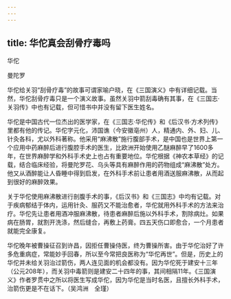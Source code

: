 ```yaml
---
---
---
```

title: 华佗真会刮骨疗毒吗
---




华佗

曼陀罗



华佗给关羽“刮骨疗毒”的故事可谓家喻户晓，在《三国演义》中有详细记载。当然，华佗刮骨疗毒只是一个演义故事。虽然关羽中箭刮毒确有其事，在《三国志·关羽传》中也有记载，但可惜书中并没有留下医生姓名。

华佗是中国古代一位杰出的医学家，在《三国志·华佗传》和《后汉书·方术列传》里都有他的传记。华佗字元化，沛国谯（今安徽亳州）人，精通内、外、妇、儿、针灸各科，尤以外科著称。他采用“麻沸散”施行腹部手术，是中国也是世界上第一个应用中药麻醉后进行腹腔手术的医生，比欧洲开始使用乙醚麻醉早了1600多年，在世界麻醉学和外科手术史上也占有重要地位。华佗根据《神农本草经》的记载，结合临床经验，将曼陀罗花、乌头等具有麻醉作用的药物组成“麻沸散”处方。他又从酒醉能让人昏睡中得到启发，在外科手术前让患者用酒送服麻沸散，从而起到很好的麻醉效果。

关于华佗使用麻沸散进行剖腹手术的事，《后汉书》和《三国志》中均有记载。对于疾病郁结于体内，运用针灸、服药又不能治愈者，华佗就用外科手术的方法来治疗。华佗先让患者用酒冲服麻沸散，待患者麻醉后施以外科手术，割除病灶。如果病在肠胃，就割开洗涤，然后缝合，再敷上药膏。四五天伤口即愈合，一个月患者就能完全康复。

华佗晚年被曹操征召到许昌，因拒任曹操侍医，终为曹操所害。由于华佗治好了许多危重病症，常能妙手回春，所以至今常把良医称为“华佗再世”。但是，历史上的华佗并未给关羽治过箭伤，两人连见面的机会都没有。因为华佗死于建安十三年（公元208年），而关羽中毒箭则是建安二十四年的事，其间相隔11年。《三国演义》作者罗贯中之所以将医生写成华佗，因为华佗是当时名医，且擅长外科手术，治箭伤更是不在话下。（吴鸿洲　全瑾）